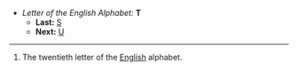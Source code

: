 *''Letter of the English Alphabet:'' '''T'''
**'''Last:''' [[S]]
**'''Next:''' [[U]]
----

#The twentieth letter of the [[English]] alphabet.